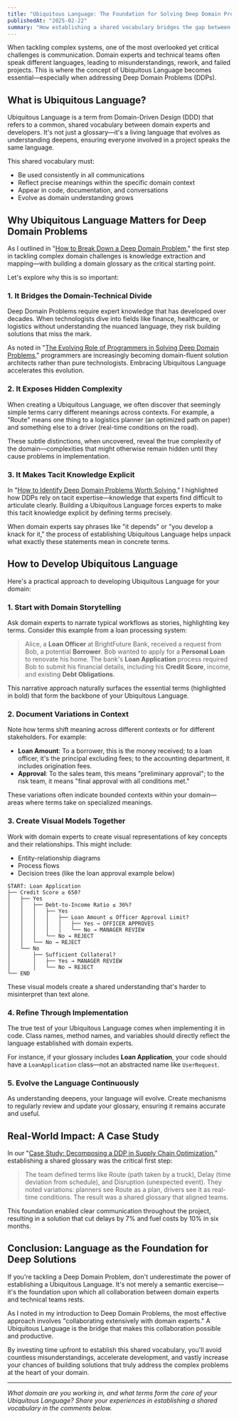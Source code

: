 ```yaml
---
title: "Ubiquitous Language: The Foundation for Solving Deep Domain Problems"
publishedAt: "2025-02-22"
summary: "How establishing a shared vocabulary bridges the gap between domain experts and developers, enabling effective collaboration to tackle Deep Domain Problems."
---
```


When tackling complex systems, one of the most overlooked yet critical challenges is communication. Domain experts and technical teams often speak different languages, leading to misunderstandings, rework, and failed projects. This is where the concept of Ubiquitous Language becomes essential—especially when addressing Deep Domain Problems (DDPs).

## What is Ubiquitous Language?

Ubiquitous Language is a term from Domain-Driven Design (DDD) that refers to a common, shared vocabulary between domain experts and developers. It's not just a glossary—it's a living language that evolves as understanding deepens, ensuring everyone involved in a project speaks the same language.

This shared vocabulary must:

- Be used consistently in all communications
- Reflect precise meanings within the specific domain context
- Appear in code, documentation, and conversations
- Evolve as domain understanding grows

## Why Ubiquitous Language Matters for Deep Domain Problems

As I outlined in "[How to Break Down a Deep Domain Problem](/blog/how-to-break-down-a-deep-domain-problem)," the first step in tackling complex domain challenges is knowledge extraction and mapping—with building a domain glossary as the critical starting point.

Let's explore why this is so important:

### 1. It Bridges the Domain-Technical Divide

Deep Domain Problems require expert knowledge that has developed over decades. When technologists dive into fields like finance, healthcare, or logistics without understanding the nuanced language, they risk building solutions that miss the mark.

As noted in "[The Evolving Role of Programmers in Solving Deep Domain Problems](/blog/the-evolving-role-of-programmers-in-solving-deep-domain-problems)," programmers are increasingly becoming domain-fluent solution architects rather than pure technologists. Embracing Ubiquitous Language accelerates this evolution.

### 2. It Exposes Hidden Complexity

When creating a Ubiquitous Language, we often discover that seemingly simple terms carry different meanings across contexts. For example, a "Route" means one thing to a logistics planner (an optimized path on paper) and something else to a driver (real-time conditions on the road).

These subtle distinctions, when uncovered, reveal the true complexity of the domain—complexities that might otherwise remain hidden until they cause problems in implementation.

### 3. It Makes Tacit Knowledge Explicit

In "[How to Identify Deep Domain Problems Worth Solving](/blog/how-to-identify-deep-domain-problems-worth-solving)," I highlighted how DDPs rely on tacit expertise—knowledge that experts find difficult to articulate clearly. Building a Ubiquitous Language forces experts to make this tacit knowledge explicit by defining terms precisely.

When domain experts say phrases like "it depends" or "you develop a knack for it," the process of establishing Ubiquitous Language helps unpack what exactly these statements mean in concrete terms.

## How to Develop Ubiquitous Language

Here's a practical approach to developing Ubiquitous Language for your domain:

### 1. Start with Domain Storytelling

Ask domain experts to narrate typical workflows as stories, highlighting key terms. Consider this example from a loan processing system:

> Alice, a **Loan Officer** at BrightFuture Bank, received a request from Bob, a potential **Borrower**. Bob wanted to apply for a **Personal Loan** to renovate his home. The bank's **Loan Application** process required Bob to submit his financial details, including his **Credit Score**, income, and existing **Debt Obligations**.

This narrative approach naturally surfaces the essential terms (highlighted in bold) that form the backbone of your Ubiquitous Language.

### 2. Document Variations in Context

Note how terms shift meaning across different contexts or for different stakeholders. For example:

- **Loan Amount**: To a borrower, this is the money received; to a loan officer, it's the principal excluding fees; to the accounting department, it includes origination fees.
- **Approval**: To the sales team, this means "preliminary approval"; to the risk team, it means "final approval with all conditions met."

These variations often indicate bounded contexts within your domain—areas where terms take on specialized meanings.

### 3. Create Visual Models Together

Work with domain experts to create visual representations of key concepts and their relationships. This might include:

- Entity-relationship diagrams
- Process flows
- Decision trees (like the loan approval example below)

```
START: Loan Application
├── Credit Score ≥ 650?
│   ├── Yes
│   │   ├── Debt-to-Income Ratio ≤ 36%?
│   │   │   ├── Yes
│   │   │   │   ├── Loan Amount ≤ Officer Approval Limit?
│   │   │   │   │   ├── Yes → OFFICER APPROVES
│   │   │   │   │   └── No → MANAGER REVIEW
│   │   │   └── No → REJECT
│   │   └── No → REJECT
│   └── No
│       ├── Sufficient Collateral?
│       │   ├── Yes → MANAGER REVIEW
│       │   └── No → REJECT
└── END
```

These visual models create a shared understanding that's harder to misinterpret than text alone.

### 4. Refine Through Implementation

The true test of your Ubiquitous Language comes when implementing it in code. Class names, method names, and variables should directly reflect the language established with domain experts.

For instance, if your glossary includes **Loan Application**, your code should have a `LoanApplication` class—not an abstracted name like `UserRequest`.

### 5. Evolve the Language Continuously

As understanding deepens, your language will evolve. Create mechanisms to regularly review and update your glossary, ensuring it remains accurate and useful.

## Real-World Impact: A Case Study

In our "[Case Study: Decomposing a DDP in Supply Chain Optimization](/blog/case-study-breakdown-a-ddp)," establishing a shared glossary was the critical first step:

> The team defined terms like Route (path taken by a truck), Delay (time deviation from schedule), and Disruption (unexpected event). They noted variations: planners see Route as a plan, drivers see it as real-time conditions. The result was a shared glossary that aligned teams.

This foundation enabled clear communication throughout the project, resulting in a solution that cut delays by 7% and fuel costs by 10% in six months.

## Conclusion: Language as the Foundation for Deep Solutions

If you're tackling a Deep Domain Problem, don't underestimate the power of establishing a Ubiquitous Language. It's not merely a semantic exercise—it's the foundation upon which all collaboration between domain experts and technical teams rests.

As I noted in my introduction to Deep Domain Problems, the most effective approach involves "collaborating extensively with domain experts." A Ubiquitous Language is the bridge that makes this collaboration possible and productive.

By investing time upfront to establish this shared vocabulary, you'll avoid countless misunderstandings, accelerate development, and vastly increase your chances of building solutions that truly address the complex problems at the heart of your domain.

---

_What domain are you working in, and what terms form the core of your Ubiquitous Language? Share your experiences in establishing a shared vocabulary in the comments below._
